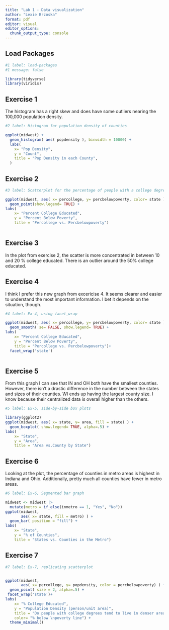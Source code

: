 ```yaml
---
title: "Lab 1 - Data visualization"
author: "Lexie Brzoska"
format: pdf
editor: visual
editor_options: 
  chunk_output_type: console
---
```


## Load Packages

```r
#1 label: load-packages
#1 message: false

library(tidyverse)
library(viridis)
```

## Exercise 1

The histogram has a right skew and does have some outliers nearing the 100,000
population density.
```r
#2 label: Histogram for population density of counties

ggplot(midwest) +
  geom_histogram( aes( popdensity ), binwidth = 10000) +
  labs(
    x= "Pop Density",
    y = "Count",
    title = "Pop Density in each County",
  )

```


## Exercise 2

```r
#3 label: Scatterplot for the percentage of people with a college degree (percollege) versus percentage below poverty (percbelowpoverty)

ggplot(midwest, aes( x= percollege, y= percbelowpoverty, color= state ) ) +
  geom_point(show.legend= TRUE) +
labs(
    x= "Percent College Educated",
    y = "Percent Below Poverty",
    title = "Percollege vs. Percbelowpoverty")
  


```


## Exercise 3

In the plot from exercise 2, the scatter is more concentrated in between 10 and
20 % college educated. There is an outlier around the 50% college educated. 

## Exercise 4

I think I prefer this new graph from excericise 4. It seems clearer and easier
to understand the most important information. I bet it depends on the situation,
though. 
```r
#4 label: Ex-4, using facet_wrap

ggplot(midwest, aes( x= percollege, y= percbelowpoverty, color= state ) ) +
  geom_smooth( se= FALSE, show.legend= TRUE) +
labs(
    x= "Percent College Educated",
    y = "Percent Below Poverty",
    title = "Percollege vs. Percbelowpoverty")+
  facet_wrap('state')
  
```


## Exercise 5
From this graph I can see that IN and OH both have the smallest counties. However,
there isn't a drastic difference in the number between the states and sizes of their
counties. WI ends up having the largest county size. I know because their centralized
data is overall higher than the others. 

```r
#5 label: Ex-5, side-by-side box plots

library(ggplot2)
ggplot(midwest, aes( x= state, y= area, fill = state) ) +
  geom_boxplot( show.legend= TRUE, alpha=.5) +
labs(
    x= "State",
    y = "Area",
    title = "Area vs.County by State")
```


## Exercise 6

Looking at the plot, the percentage of counties in metro areas is highest in Indiana and Ohio. Additionally, pretty much all counties have fewer in metro areas. 
```r
#6 label: Ex-6, Segmented bar graph

midwest <- midwest |>
  mutate(metro = if_else(inmetro == 1, "Yes", "No")) 
ggplot(midwest, 
       aes( x= state, fill = metro) ) +
  geom_bar( position = "fill") +
labs(
    x= "State",
    y = "% of Counties",
    title = "States vs. Counties in the Metro")
```


## Exercise 7
```r
#7 label: Ex-7, replicating scatterplot


ggplot(midwest,
       aes( x= percollege, y= popdensity, color = percbelowpoverty) ) +
  geom_point( size = 2, alpha=.5) +
 facet_wrap('state')+
labs(
    x= "% College Educated",
    y = "Population Density (person/unit area)",
    title = "Do people with college degrees tend to live in denser areas?", 
    color= "% below \npoverty line") +
  theme_minimal()
```

